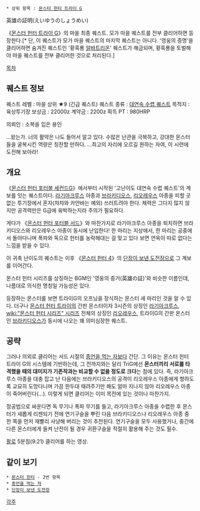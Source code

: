  * 상위 항목 : [[몬스터 헌터 트라이 G]]

英雄の証明(えいゆうのしょうめい)

《[[몬스터 헌터 트라이 G]]》의 마을 최종 퀘스트. 모가 마을 퀘스트를 전부 클리어하면 등장한다.[* 단, 이 퀘스트가 모가 마을 퀘스트의 마지막 퀘스트는 아니다. '영웅의 증명'을 클리어하면 숨겨진 퀘스트인 '황흑룡 [[알바트리온]]' 퀘스트가 해금되며, 황흑룡을 토벌해야 마을 퀘스트를 전부 클리어한 것으로 처리된다.]

[[목차]]

== 퀘스트 정보 ==
퀘스트 레벨 : 마을 상위 ★9 (긴급 퀘스트)
퀘스트 종류 : [[대연속 수렵 퀘스트]]
목적지 : 육상투기장
보상금 : 22000z
계약금 : 2200z
획득 PT : 980HRP

의뢰인 : 소복을 입은 용인

…왔는가. 너의 활약은 나도 들어서 알고 있다.
수많은 난관을 극복하고, 강대한 몬스터들을 굴복시킨 역량은 칭찬할 만하다.
…최고의 자리에 오르길 원하는 자여, 이 시련에 도전해 보아라!
== 개요 ==
《[[몬스터 헌터 포터블 세컨드G]]》에서부터 시작된 '고난이도 대연속 수렵 퀘스트'의 계보를 잇는 퀘스트이다.
[[라기아크루스]] 아종과 [[브라키디오스]], [[리오레우스]] 아종을 피할 곳 없는 투기장에서 혼자(챠챠와 카얀바는 예외) 쓰러트려야 한다. 체력은 그다지 많지 않지만 공격력만은 G급에 육박하는지라 주의가 필요하다.

게다가 《[[몬스터 헌터 포터블 서드]]》와 마찬가지로 라기아크루스 아종을 퇴치하면 브라키디오스와 리오레우스 아종이 동시에 난입한다! 한 마리는 지상에서, 한 마리는 공중에서 돌아다니며 폭파와 독으로 헌터를 농락해대는 걸 맞고 있다 보면 연옥이 따로 없다는 느낌을 받을 수 있다. 

이 귀축 난이도의 퀘스트는 이후 《[[몬스터 헌터 4]]》의 [[단장이 보낸 도전장]]으로 그 계보를 이어간다.

몬스터 헌터 시리즈를 상징하는 BGM인 '영웅의 증거(英雄の証)'와 비슷한 이름인데, 나름대로 의식한 명칭일 가능성은 있다.

등장하는 몬스터를 보면 트라이G의 오프닝을 장식하는 몬스터 세 마리인 것을 알 수 있다. 더구나 [[몬스터 헌터 트라이]]의 간판 몬스터이자 3시즌의 상징인 [[라기아크루스]], [[wiki:"몬스터 헌터 시리즈" 시리즈]] 전체의 상징인 [[리오레우스]], 트라이G의 간판 몬스터인 [[브라키디오스]]가 동시에 나오는 꽤 의미심장한 퀘스트.
== 공략 ==
그러나 의외로 클리어는 서드 시절의 [[종언을 먹는 자]]보다 간단. 그 이유는 몬스터 헌터 트라이 G의 시스템에 기반하는데, 그 전까지와는 달리 TriG에선 '''몬스터끼리 서로를 타격했을 때의 대미지가 기존작과는 비교할 수 없을 정도로 크다'''는 점에 있다. 즉, 라기아크루스 아종을 대충 잡고 난 다음에는 브라키디오스의 공격이 리오레우스 아종에게 향하도록 교묘히 도망다니며 가끔 한두대 때려주기만 해도 얼마 지나지 않아 리오레우스 아종이 죽어버린다(…). 이렇게 되면 클리어는 이미 목전에 있는 것이나 마찬가지.

정공법으로 싸운다면 독 무기나 폭파 무기를 들고, 라기아크루스 아종을 수렵한 후 몬스터가 새롭게 리젠되기 전에 연기구슬을 뿌린 다음 브라키디오스나 리오레우스 아종 중 한 쪽을 먼저 재빨리 사냥해 버리는 것이 추천된다. 연기구슬을 모두 사용했거나, 중간에 다른 몬스터에게 들켜 난전이 될 경우 귀환구슬을 적절히 활용해 주는 것도 필수.

{{{#!html
<iframe width="560" height="315" src="//www.youtube.com/embed/gZ5GS-UG6lQ?rel=0" frameborder="0" allowfullscreen></iframe> }}}
[[활(몬스터 헌터 시리즈)|활]]로 5분침(9:21) 클리어를 하는 영상.

== 같이 보기 ==
 * [[몬스터 헌터]] - 2번 항목
 * [[종언을 먹는 자]]
 * [[단장이 보낸 도전장]]

[[각주]]
